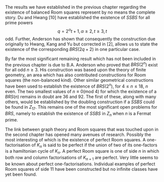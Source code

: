 The results we have established in the previous chapter regarding the
existence of balanced Room squares represent by no means the complete
story. Du and Hwang [10] have established the existence of $SSBS$ for
all prime powers $$q = 2^{\alpha}t+1, \alpha \geq 2, t \geq 3, t$$ odd.
Further, Anderson has shown that consequently the construction due
originally to Hwang, Kang and Yu but corrected in [2], allows us to
state the existence of the corresponding $BRS(2q+2)$ in one particular
case.

By far the most significant remaining result which has not been included
in the previous chapter is due to B.A. Anderson who proved that
$BRS(2^n)$ exist for all odd $n \geq 3$. His construction was based upon
the theory of finite geometry, an area which has also contributed
constructions for Room squares (the non-balanced kind). Other similar
geometrical constructions have been used to establish the existence of
$BRS(2^n)$, for $4 \leq n \leq 18$, $n$ even. The two smallest values of
$n \equiv 0($mod 4) for which the existence of a $BRS(n)$ remains in
doubt are 36 and 92. The first of these, along with many others, would
be established by the doubling construction if a $SSBS$ could be found
in $Z_{17}$. This remains one of the most significant open problems for
$BRS$, namely to establish the existence of $SSBS$ in $Z_n$ when $n$ is
a Fermat prime.

The link between graph theory and Room squares that was touched upon in
the second chapter has opened many avenues of research. Possibly the
most interesting of which is the existence of perfect Room squares. A
one-factorisation of $K_n$ is said to be perfect if the union of two of
its one-factors is a hamiltonian cycle of $K_n$. A perfect Room square
is one of side $n$ in which both row and column factorisations of
$K_{n+1}$ are perfect. Very little seems to be known about perfect
one-factorisations. Individual examples of perfect Room squares of side
11 have been constructed but no infinite classes have yet been found.

[^4]: Both Howell and Whitfield had previously found starters and
    adders, but the precise method used here due to Stanton & Mullin

[^5]: The starter in then first Lemma has pairs whose elements always
    sum to $2n-1$, while the second Lemma, because $a^{n-1}=-1$, has
    pairs which can be written in the form $(a^x,-a^x)$.

[^6]: In 1880 F.Landry showed
    $F_6=2^{64}+1=274177 \times 67280421310721$. In 1975 Brillhart and
    Morrison showed
    $F_7=2^{128}+1=59649589127497217 \times 5704689200685129054721$. In
    1981, Brent and Pollard found that\
    $2^{256}+1=1238926361552897 \times
    93461639715357977769163558199606896584051237541638188580280321$

[^7]: Wallis presented a Room square of side 257 a conference in 1973,
    completing his proof (different from the one presented here) of the
    existence of Room squares.

[^8]: This is a theorem, not proven here

[^9]: We could have used the same permutation in each case, but the
    general theorem (as will be introduced) insists they are different,
    as higher order multiplications require different permutations.
    Quintuplication, for example, needs at least two.

[^10]: This definition is extracted in its entirety from [8]

[^11]: Where the blocks are derived in the same way as for a BRS

[^12]: The $t=1$ case was proven by Stanton and Sprott (1964) and Parker
    (1963) prior to Schellenberg.

[^13]: because $q \equiv 3$(mod 4)

[^14]: $A(X) \cap A(Y) \neq \varnothing$ implies, as $(1+x) \neq 0$,
    that $-x^{2i} = -x^{2i-1}$ for some $i$, i.e. $1=x^{-1}$,
    $\therefore A(X) \cap A(Y) = \varnothing$
